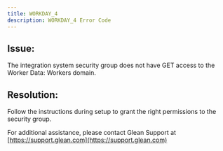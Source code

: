 ```yaml
---
title: WORKDAY_4
description: WORKDAY_4 Error Code
---
```


## Issue:

The integration system security group does not have GET access to the Worker Data: Workers domain.

## Resolution:

Follow the instructions during setup to grant the right permissions to the security group.

For additional assistance, please contact Glean Support at [https://support.glean.com](https://support.glean.com)